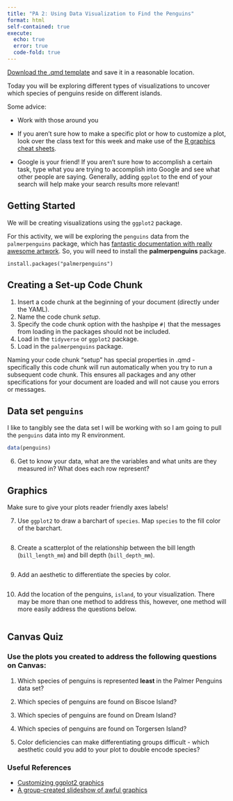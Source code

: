 ```yaml
---
title: "PA 2: Using Data Visualization to Find the Penguins"
format: html
self-contained: true
execute: 
  echo: true
  error: true
  code-fold: true
---
```


<!-- Insert your setup code chunk here. This is just good practice. -->

[Download the .qmd template](PA2-ggplot-palmer-penguins.qmd) and save it in a reasonable location.

Today you will be exploring different types of visualizations to uncover which species of penguins reside on different islands.

Some advice:

+ Work with those around you

+ If you aren't sure how to make a specific plot or how to customize a plot, look over the class text for this week and make use of the [R graphics cheat sheets](https://earobinson95.github.io/stat331-calpoly-text/02-tidy-data-and-basics-of-graphics.html#rgraphics).

+ Google is your friend! If you aren't sure how to accomplish a certain task, type what you are trying to accomplish into Google and see what other people are saying. Generally, adding `ggplot` to the end of your search will help make your search results more relevant!

## Getting Started

We will be creating visualizations using the `ggplot2` package.

For this activity, we will be exploring the `penguins` data from the `palmerpenguins` package, which has [fantastic documentation with really awesome artwork](https://allisonhorst.github.io/palmerpenguins/). So, you will need to install the **palmerpenguins** package.

`install.packages("palmerpenguins")`

## Creating a Set-up Code Chunk

1.  Insert a code chunk at the beginning of your document (directly under the YAML).
2.  Name the code chunk *setup*.
3.  Specify the code chunk option with the hashpipe `#|` that the messages from loading in the packages should not be included.
4.  Load in the `tidyverse` or `ggplot2` package.
5.  Load in the `palmerpenguins` package.

::: callout-note
Naming your code chunk "setup" has special properties in .qmd - specifically this code chunk will run automatically when you try to run a subsequent code chunk. This ensures all packages and any other specifications for your document are loaded and will not cause you errors or messages.
:::

## Data set `penguins`

I like to tangibly see the data set I will be working with so I am going to pull the `penguins` data into my R environment.

```r
data(penguins)
```

6. Get to know your data, what are the variables and what units are they measured in? What does each row represent?

## Graphics

::: callout-note
Make sure to give your plots reader friendly axes labels!
:::

7. Use `ggplot2` to draw a barchart of `species`. Map `species` to the fill color of the barchart.

```r

```

8. Create a scatterplot of the relationship between the bill length (`bill_length_mm`) and bill depth (`bill_depth_mm`).

```r

```

9. Add an aesthetic to differentiate the species by color.

```r

```
10. Add the location of the penguins, `island`, to your visualization. There may be more than one method to address this, however, one method will more easily address the questions below.

```r

```

## Canvas Quiz

::: callout-tip
### Use the plots you created to address the following questions on Canvas:

1.  Which species of penguins is represented **least** in the Palmer Penguins data set?

2.  Which species of penguins are found on Biscoe Island?

3.  Which species of penguins are found on Dream Island?

4.  Which species of penguins are found on Torgersen Island?

5.  Color deficiencies can make differentiating groups difficult - which aesthetic could you add to your plot to double encode species?
:::

### Useful References

 + [Customizing ggplot2 graphics](http://r-statistics.co/Complete-Ggplot2-Tutorial-Part2-Customizing-Theme-With-R-Code.html)
 + [A group-created slideshow of awful graphics](https://docs.google.com/presentation/d/1ixRsGI8BWgT2zA5AbB61eMLUbJgObvBCZt-OnZDzvX4/edit#slide=id.p)


